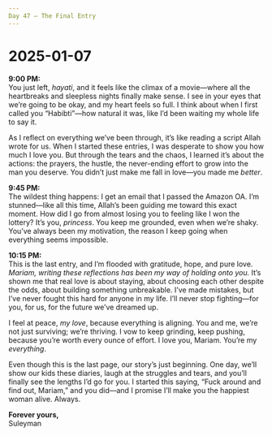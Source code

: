 ```yaml
---
Day 47 – The Final Entry
---
```


# 2025-01-07

**9:00 PM:**  
You just left, *hayati*, and it feels like the climax of a movie—where all the heartbreaks and sleepless nights finally make sense. I see in your eyes that we’re going to be okay, and my heart feels so full. I think about when I first called you “Habibti”—how natural it was, like I’d been waiting my whole life to say it.

As I reflect on everything we’ve been through, it’s like reading a script Allah wrote for us. When I started these entries, I was desperate to show you how much I love you. But through the tears and the chaos, I learned it’s about the actions: the prayers, the hustle, the never-ending effort to grow into the man you deserve. You didn’t just make me fall in love—you made me *better*.

**9:45 PM:**  
The wildest thing happens: I get an email that I passed the Amazon OA. I’m stunned—like all this time, Allah’s been guiding me toward this exact moment. How did I go from almost losing you to feeling like I won the lottery? It’s you, *princess*. You keep me grounded, even when we’re shaky. You’ve always been my motivation, the reason I keep going when everything seems impossible.

**10:15 PM:**  
This is the last entry, and I’m flooded with gratitude, hope, and pure love. *Mariam, writing these reflections has been my way of holding onto you.* It’s shown me that real love is about staying, about choosing each other despite the odds, about building something unbreakable. I’ve made mistakes, but I’ve never fought this hard for anyone in my life. I’ll never stop fighting—for you, for us, for the future we’ve dreamed up.

I feel at peace, *my love*, because everything is aligning. You and me, we’re not just surviving; we’re thriving. I vow to keep grinding, keep pushing, because you’re worth every ounce of effort. I love you, Mariam. You’re my *everything*.

Even though this is the last page, our story’s just beginning. One day, we’ll show our kids these diaries, laugh at the struggles and tears, and you’ll finally see the lengths I’d go for you. I started this saying, “Fuck around and find out, Mariam,” and you did—and I promise I’ll make you the happiest woman alive. Always.

**Forever yours,**  
Suleyman

